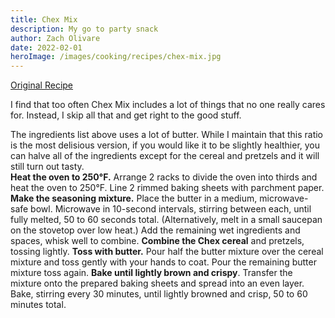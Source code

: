 ```yaml
---
title: Chex Mix
description: My go to party snack
author: Zach Olivare
date: 2022-02-01
heroImage: /images/cooking/recipes/chex-mix.jpg
---
```


[Original Recipe](https://www.thekitchn.com/chex-mix-recipe-23022715)

I find that too often Chex Mix includes a lot of things that no one really cares for. Instead, I skip all that and get right to the good stuff.

<ScalingTable>
  <Ingredient name="Butter (melted)" volume={1} volumeUnit="cups" massInGrams={228} />
  <Ingredient name="Worcestershire sauce" volume={4} volumeUnit="tbsp" massInGrams={56} />
  <Ingredient name="Seasoned salt" volume={4} volumeUnit="tsp" massInGrams={22} />
  <Ingredient name="Garlic powder" volume={3} volumeUnit="tsp" massInGrams={10} />
  <Ingredient name="Onion powder" volume={2} volumeUnit="tsp" massInGrams={7} />
  <Ingredient
    name="Chex cereal (corn or rice)"
    massInGrams={290}
    volume={9}
    volumeUnit="cups"
    scalePercent={100}
  />
  <Ingredient name="Pretzels" volume={3} volumeUnit="cups" massInGrams={150} />
</ScalingTable>

<Aside variant="gray">
  The ingredients list above uses a lot of butter. While I maintain that this ratio is the most
  delisious version, if you would like it to be slightly healthier, you can halve all of the
  ingredients except for the cereal and pretzels and it will still turn out tasty.
</Aside>

<Instructions>
  <Step>
    <b>Heat the oven to 250°F.</b> Arrange 2 racks to divide the oven into thirds and heat the oven
    to 250°F. Line 2 rimmed baking sheets with parchment paper.
  </Step>
  <Step>
    <b>Make the seasoning mixture.</b> Place the butter in a medium, microwave-safe bowl. Microwave
    in 10-second intervals, stirring between each, until fully melted, 50 to 60 seconds total.
    (Alternatively, melt in a small saucepan on the stovetop over low heat.) Add the remaining wet
    ingredients and spaces, whisk well to combine.
  </Step>
  <Step>
    <b>Combine the Chex cereal</b> and pretzels, tossing lightly.
  </Step>
  <Step>
    <b>Toss with butter.</b> Pour half the butter mixture over the cereal mixture and toss gently
    with your hands to coat. Pour the remaining butter mixture toss again.
  </Step>
  <Step>
    <b>Bake until lightly brown and crispy</b>. Transfer the mixture onto the prepared baking sheets
    and spread into an even layer. Bake, stirring every 30 minutes, until lightly browned and crisp,
    50 to 60 minutes total.
  </Step>
</Instructions>
